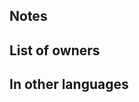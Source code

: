 {{Weapon Infobox
|tagid=SID_秘毒の暗器＋
|weaponType=Dagger
|might=5
|range=2
|effectiveness=infantry
|effect=Effective against infantry foes.<br>After combat, if unit attacked, inflicts Def/Res-6 on infantry foe through its next action.
|cost=300
|exclusive=0
|statModifiers=0,5,0,0,0
|required=Poison Dagger
|properties=random_all
}}
==Notes==
{{Effective damage bonus|infantry}}
{{Penalties}}
==List of owners==
{{Skill Hero List}}
==In other languages==
{{OtherLanguages
|japanese=秘毒の暗器＋
|german=Giftdolch+
|spanishEU=Daga veneno +
|spanishLA=Daga veneno +
|french=Dague poison +
|italian=Pugnale veleno+
|chineseTW=秘毒暗器＋
|portuguese=Adaga veneno+
}}
{{Weapons Navbox}}